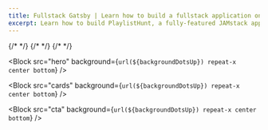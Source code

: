 ```yaml
---
title: Fullstack Gatsby | Learn how to build a fullstack application on Egghead
excerpt: Learn how to build PlaylistHunt, a fully-featured JAMstack application using Gatsby and other modern tools. Hosted by Egghead.io.
---
```



<Helmet>
  {/* <!-- Primary Meta Tags --> */}
  <title>Fullstack Gatsby | Learn how to build a fullstack application on Egghead</title>
  <meta name="title" content="Fullstack Gatsby | Learn how to build a fullstack application on Egghead" />
  <meta name="description" content="Learn how to build PlaylistHunt, a fully-featured JAMstack application using Gatsby and other modern tools. Hosted by Egghead.io." />
  {/* <!-- Open Graph / Facebook --> */}
  <meta property="og:type" content="website" />
  <meta property="og:url" content="https://learn.playlisthunt.dev/" />
  <meta property="og:title" content="Fullstack Gatsby | Learn to build a fullstack application on Egghead" />
  <meta property="og:description" content="Learn how to build PlaylistHunt, a fullstack JAMstack application using Gatsby and other modern tools. Hosted by Egghead.io." />
  <meta property="og:image" content="https://epicreact.dev/og-image.png?v=20201021" />
  <meta property="og:image" content="https://learn.playlisthunt.dev/og-image.jpg?v=20201112" />
  {/* <!-- Twitter --> */}
  <meta property="twitter:card" content="summary_large_image" />
  <meta property="twitter:url" content="https://learn.playlisthunt.dev/" />
  <meta property="twitter:title" content="Fullstack Gatsby | Learn to build a fullstack application on Egghead" />
  <meta property="twitter:description" content="Learn how to build PlaylistHunt, a fullstack JAMstack application using Gatsby and other modern tools. Hosted by Egghead.io." />
  <meta property="twitter:image" content="https://learn.playlisthunt.dev/og-image.jpg?v=20201112" />
  <meta name="twitter:image:src" content="https://learn.playlisthunt.dev/og-image.jpg?v=20201112" />
</Helmet>

<Block
  src="hero"
  background={`url(${backgroundDotsUp}) repeat-x center bottom`}
/>

<Block
  src="tools"
  bg="muted"
  borderTop="1px solid"
  borderBottom="1px solid"
  borderColor="border"
/>

<Block
  src="cards"
  background={`url(${backgroundDotsUp}) repeat-x center bottom`}
/>

<Block
  src="instructor"
  bg="muted"
  borderTop="1px solid"
  borderBottom="1px solid"
  borderColor="border"
/>

<Block
  src="cta"
  background={`url(${backgroundDotsUp}) repeat-x center bottom`}
/>
